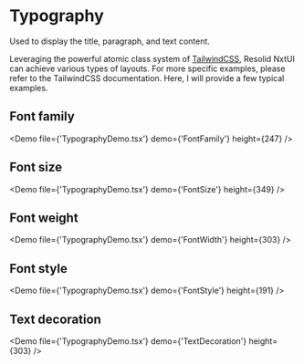 # Typography

Used to display the title, paragraph, and text content.

Leveraging the powerful atomic class system of [TailwindCSS](https://tailwindcss.com/), Resolid NxtUI can achieve various types of layouts. For more specific examples, please refer to the TailwindCSS documentation. Here, I will provide a few typical examples.

## Font family

<Demo file={'TypographyDemo.tsx'} demo={'FontFamily'} height={247} />

## Font size

<Demo file={'TypographyDemo.tsx'} demo={'FontSize'} height={349} />

## Font weight

<Demo file={'TypographyDemo.tsx'} demo={'FontWidth'} height={303} />

## Font style

<Demo file={'TypographyDemo.tsx'} demo={'FontStyle'} height={191} />

## Text decoration

<Demo file={'TypographyDemo.tsx'} demo={'TextDecoration'} height={303} />

